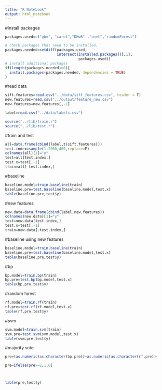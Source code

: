 ```yaml
---
title: "R Notebook"
output: html_notebook
---
```




#install packages
```r
packages.used=c("gbm", "caret","DMwR" ,"nnet","randomForest")

# check packages that need to be installed.
packages.needed=setdiff(packages.used, 
                        intersect(installed.packages()[,1], 
                                  packages.used))
# install additional packages
if(length(packages.needed)>0){
  install.packages(packages.needed, dependencies = TRUE)
}

```

#read data
```r
sift.features=read.csv("../data/sift_features.csv", header = T)
new.features=read.csv("../output/feature_new.csv")
new.features=new.features[,-1]

label=read.csv("../data/labels.csv")

source("../lib/train.r")
source("../lib/test.r")

```

#train and test 
```r
all=data.frame(cbind(label,t(sift.features)))
test.index=sample(1:2000,400,replace=F)
colnames(all)[1]="y"
test=all[test.index,]
test.x=test[,-1]
train=all[-test.index,]
```


#baseline
```r
baseline.model=train.baseline(train)
baseline.pre=test.baseline(baseline.model,test.x)
table(baseline.pre,test$y)


```

#new features
```r
new.data=data.frame(cbind(label,new.features))
colnames(new.data)[1]="y"
test=new.data[test.index,]
test.x=test[,-1]
train=new.data[-test.index,]
```



#baseline using new features
```r
baseline.model=train.baseline(train)
baseline.pre=test.baseline(baseline.model,test.x)
table(baseline.pre,test$y)
```

#bp
```r
bp.model=train.bp(train)
bp.pre=test.bp(bp.model,test.x)
table(bp.pre,test$y)
```

#random forest
```r
rf.model=train.rf(train)
rf.pre=test.rf(rf.model,test.x)
table(rf.pre,test$y)
```


#svm
```r
svm.model=train.svm(train)
svm.pre=test.svm(svm.model,test.x)
table(svm.pre,test$y)
```

#majority vote
```r
pre=(as.numeric(as.character(bp.pre))+as.numeric(as.character(rf.pre))+as.numeric(as.character(svm.pre)))

pre=ifelse(pre>=2,1,0)



table(pre,test$y)

```


